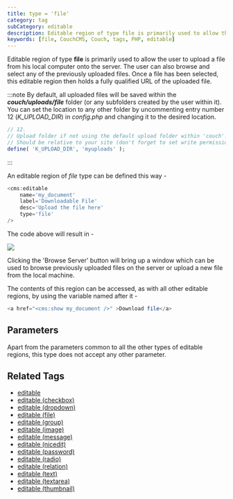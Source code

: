 ```yaml
---
title: type = 'file'
category: tag
subCategory: editable
description: Editable region of type file is primarily used to allow the user to upload a file from his local computer onto the server.
keywords: [file, CouchCMS, Couch, tags, PHP, editable]
---
```


Editable region of type **file** is primarily used to allow the user to upload a file from his local computer onto the server. The user can also browse and select any of the previously uploaded files.
Once a file has been selected, this editable region then holds a fully qualified URL of the uploaded file.

:::note
By default, all uploaded files will be saved within the _**couch/uploads/file**_ folder (or any subfolders created by the user within it). You can set the location to any other folder by uncommenting entry number 12 (*K_UPLOAD_DIR*) in _config.php_ and changing it to the desired location.

```php title="config.php"
// 12.
// Upload folder if not using the default upload folder within 'couch'.
// Should be relative to your site (don't forget to set write permissions on it).
define( 'K_UPLOAD_DIR', 'myuploads' );
```
:::

An editable region of _file_ type can be defined this way -

```php
<cms:editable
    name='my_document'
    label='Downloadable File'
    desc='Upload the file here'
    type='file'
/>
```

The code above will result in -

![](../../../../assets/img/contents/editable-file.gif)

Clicking the 'Browse Server' button will bring up a window which can be used to browse previously uploaded files on the server or upload a new file from the local machine.

The contents of this region can be accessed, as with all other editable regions, by using the variable named after it -

```php
<a href="<cms:show my_document />" >Download file</a>
```

## Parameters

Apart from the parameters common to all the other types of editable regions, this type does not accept any other parameter.

## Related Tags

*   [editable](../../editable.html)
*   [editable (checkbox)](../checkbox.html)
*   [editable (dropdown)](../dropdown.html)
*   [editable (file)](../file.html)
*   [editable (group)](../group.html)
*   [editable (image)](../image.html)
*   [editable (message)](../message.html)
*   [editable (nicedit)](../nicedit.html)
*   [editable (password)](../password.html)
*   [editable (radio)](../radio.html)
*   [editable (relation)](../relation.html)
*   [editable (text)](../text.html)
*   [editable (textarea)](../textarea.html)
*   [editable (thumbnail)](../thumbnail.html)